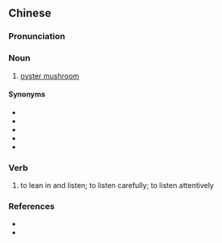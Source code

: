 {{also|侧耳}}
==Chinese==
{{zh-forms|s=侧耳}}

===Pronunciation===
{{zh-pron
|m=cè'ěr
|c=zak1 ji5
|h=pfs=chet-ngí
|cat=n,v
}}

===Noun===
{{zh-noun}}

# [[oyster mushroom]]

====Synonyms====
* {{zh-l|糙皮側耳}}
* {{zh-l|蠔菇/蚝菇}}
* {{zh-l|黑牡丹菇}}
* {{zh-l|平菇}}
* {{zh-l|秀珍菇}}

===Verb===
{{zh-verb}}

# {{lb|zh|literary}} to lean in and listen; to listen carefully; to listen attentively

===References===
* {{pedialite|平菇|lang=zh}}
* {{pedialite|oyster mushroom}}